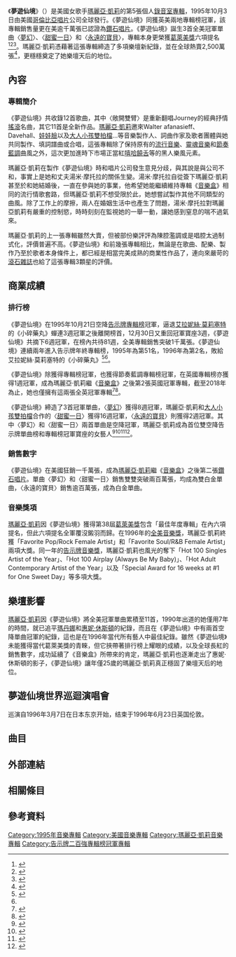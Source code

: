 {{NoteTA
|1=zh-cn:玛丽亚·凯莉; zh-tw:瑪麗亞·凱莉; zh-hk:Mariah Carey;
}}
{{Infobox album
| Name =夢遊仙境<br /> Daydream
| Cover = Daydream_Mariah_Carey.jpg
| Type = studio
| Artist = [[瑪麗亞·凱莉|瑪麗亞·凱莉]]
| Released = 1995年10月3日
| Recorded = 1994年11月 - 1995年8月
| Genre = {{flatlist|
*[[節奏藍調|節奏藍調]]
*[[流行音樂|流行音樂]]
}}
| Length = 46:42
| Label = [[哥倫比亞唱片|哥倫比亞唱片]]
| Producer = 瑪麗亞·凱莉, Walter Afanasieff, Dave Hall, Jermaine Dupri, Manuel Seal, David Morales, [[娃娃臉_(藝人)|Babyface]]
| Last album = ''[[圣诞快乐_(玛丽亚·凯莉专辑)|Merry Christmas]]''<br />(1994)
| This album ='''''Daydream'''''<br />(1995)
| Next album = ''[[美麗花蝴蝶_(瑪麗亞·凱莉專輯)|Butterfly]]''<br />(1997)
| Misc = {{Singles
| Name = 夢遊仙境
| Type = studio
| single 1 = [[Fantasy_(瑪麗亞·凱莉歌曲)|夢幻 / Fantasy]]
| single 1 date = 1995年9月12日
| single 2 = [[One_Sweet_Day|甜蜜一日 / One Sweet Day]]
| single 2 date = 1995年11月14日
| single 3 = [[Open_Arms_(Journey_song)#Mariah_Carey_version|敞開雙臂 / Open Arms]]
| single 3 date = 1995年12月5日
| single 4 = [[Always_Be_My_Baby|永遠的寶貝 / Always Be My Baby]]
| single 4 date = 1996年3月9日
| single 5 = [[Forever_(Mariah_Carey_song)|永遠 / Forever]]
| single 5 date = 1996年3月10日
| single 6 = [[Underneath_the_Stars_(song)|星空下/Underneath the Stars]]
| single 6 date = 1996年4月5日
}}}}
《'''夢遊仙境'''》（{{lang-en|'''Daydream'''}}）是美國女歌手[[瑪麗亞·凱莉|瑪麗亞·凱莉]]的第5張個人[[錄音室專輯|錄音室專輯]]，1995年10月3日由美國[[哥倫比亞唱片|哥倫比亞唱片]]公司全球發行。《夢遊仙境》同獲英美兩地專輯榜冠軍，該專輯銷售量更在美逾千萬張已認證為[[鑽石唱片|鑽石唱片]]。《夢遊仙境》誕生3首全美冠軍單曲〈[[Fantasy_(瑪麗亞·凱莉歌曲)|夢幻]]〉、〈[[One_Sweet_Day|甜蜜一日]]〉和〈[[Always_Be_My_Baby|永遠的寶貝]]〉，專輯本身更榮獲[[葛萊美獎|葛萊美獎]]六項提名<ref name="#2">{{Cite web |url=http://www.billboard.com/artist/309388/mariah-carey/chart?page=1&f=305 |title=美國告示牌瑪麗亞·凱莉專輯榜成績 |accessdate=2015-05-01 |archive-date=2015-10-01 |archive-url=https://web.archive.org/web/20151001220138/http://www.billboard.com/artist/309388/mariah-carey/chart?page=1&f=305 |dead-url=no }}</ref><ref>{{Cite web |url=http://www.billboard.com/artist/309388/mariah-carey/chart?page=2&f=379 |title=美國告示牌瑪麗亞·凱莉單曲榜成績 |accessdate=2015-05-01 |archive-date=2015-06-01 |archive-url=https://web.archive.org/web/20150601011614/http://www.billboard.com/artist/309388/mariah-carey/chart?page=2&f=379 |dead-url=no }}</ref><ref>{{Cite web |url=http://www.riaa.com/goldandplatinumdata.php?content_selector=gold-platinum-searchable-database |title=美國RIAA官網瑪麗亞·凱莉專輯單曲銷售紀錄 |accessdate=2015-05-01 |archive-date=2012-05-24 |archive-url=https://www.webcitation.org/67uA3zL1x?url=http://www.riaa.com/goldandplatinumdata.php?content_selector=gold-platinum-searchable-database |dead-url=no }}</ref>。瑪麗亞·凱莉憑藉著這張專輯締造了多項樂壇新紀錄，並在全球熱賣2,500萬張<ref>{{Cite web |url=https://www.huffingtonpost.com/2013/08/31/mariah-carey-music-box-anniversary_n_3845699.html |title=Mariah Carey's‘Music Box’Celebrates 20th Anniversary: A Look Back At The Singer’s Biggest-Selling Album  |access-date=2018-01-01 |archive-date=2016-03-04 |archive-url=https://web.archive.org/web/20160304002422/http://www.huffingtonpost.com/2013/08/31/mariah-carey-music-box-anniversary_n_3845699.html |dead-url=no }}</ref>，更穩穩奠定了她樂壇天后的地位。

==內容==
===專輯簡介===
《夢遊仙境》共收錄12首歌曲，其中〈敞開雙臂〉是重新翻唱Journey的經典抒情[[搖滾|搖滾]]名曲，其它11首是全新作品。[[瑪麗亞·凱莉|瑪麗亞·凱莉]]邀來Walter afanasieff、Davehall、[[娃娃臉_(藝人)|娃娃臉]]以及[[大人小孩雙拍檔|大人小孩雙拍檔]]…等音樂製作人、詞曲作家及歌者團體與她共同製作、填詞譜曲或合唱，這張專輯除了保持原有的[[流行音樂|流行音樂]]、[[靈魂音樂|靈魂音樂]]和[[節奏藍調|節奏藍調]]曲風之外，這次更加進時下市場正當紅[[嘻哈|嘻哈]][[饒舌|饒舌]]等的黑人樂風元素。

瑪麗亞·凱莉在製作《夢遊仙境》時和唱片公司發生意見分歧，與其說是與公司不和，事實上是她和丈夫湯米·摩托拉的關係生變。湯米·摩托拉自從簽下瑪麗亞·凱莉甚至於和她結婚後，一直在參與她的事業，他希望她能繼續維持專輯《[[音樂盒_(瑪麗亞·凱莉專輯)|音樂盒]]》相同的流行情歌套路，但瑪麗亞·凱莉不想受限於此，她想嘗試製作其他不同類型的曲風。除了工作上的摩擦，兩人在婚姻生活中也產生了問題，湯米·摩托拉對瑪麗亞凱莉有嚴重的控制慾，時時刻刻在監視她的一舉一動，讓她感到窒息的喘不過氣來。

瑪麗亞·凱莉的上一張專輯雖然大賣，但被部份樂評評為陳腔濫調或是唱腔太過制式化，評價普遍不高。《夢遊仙境》和前幾張專輯相比，無論是在歌曲、配樂、製作乃至於歌者本身條件上，都已經是相當完美成熟的商業性作品了，連向來嚴苛的[[滾石雜誌|滾石雜誌]]也給了這張專輯3顆星的評價。
==商業成績==
===排行榜===
《夢遊仙境》在1995年10月21日空降[[Billboard_200|告示牌專輯榜]]冠軍，逼退[[艾拉妮絲·莫莉塞特|艾拉妮絲·莫莉塞特]]的《小碎藥丸》蟬連3週冠軍之後離開榜首，12月30日又重回冠軍寶座3週，《夢遊仙境》共摘下6週冠軍，在榜內共待81週，全美專輯銷售突破1千萬張。《夢遊仙境》連續兩年進入告示牌年終專輯榜，1995年為第51名，1996年為第2名，敗給艾拉妮絲·莫莉塞特的《小碎藥丸》<ref>{{Cite web |url=http://www.billboard.com/charts/billboard-200/1995-10-21 |title=1995-10-21告示牌專輯榜 |access-date=2015-05-04 |archive-date=2019-11-29 |archive-url=https://web.archive.org/web/20191129035800/https://www.billboard.com/charts/billboard-200/1995-10-21 |dead-url=no }}</ref><ref name="#2"/>。

《夢遊仙境》除獲得專輯榜冠軍，也獲得節奏藍調專輯榜冠軍，在英國專輯榜亦獲得1週冠軍，成為瑪麗亞·凱莉繼《[[音樂盒_(瑪麗亞·凱莉專輯)|音樂盒]]》之後第2張英國冠軍專輯，截至2018年為止，她也僅擁有這兩張全英冠軍專輯<ref>{{Cite web |url=http://www.billboard.com/artist/309388/mariah-carey/chart?page=1&f=333 |title=美國告示牌瑪麗亞·凱莉節奏藍調專輯榜成績 |accessdate=2015-05-04 |archive-date=2016-04-10 |archive-url=https://web.archive.org/web/20160410224259/http://www.billboard.com/artist/309388/mariah-carey/chart?page=1&f=333 |dead-url=no }}</ref><ref>{{Cite web |url=http://www.officialcharts.com/artist/25943/MARIAH-CAREY/ |title=英國排行榜瑪麗亞·凱莉專輯榜成績 |accessdate=2015-05-04 |archive-date=2020-01-18 |archive-url=https://web.archive.org/web/20200118035532/https://www.officialcharts.com/artist/25943/mariah-carey/ |dead-url=no }}</ref>。

《夢遊仙境》締造了3首冠軍單曲，〈[[Fantasy_(瑪麗亞·凱莉歌曲)|夢幻]]〉獲得8週冠軍，瑪麗亞·凱莉和[[大人小孩雙拍檔|大人小孩雙拍檔]]合作的〈[[One_Sweet_Day|甜蜜一日]]〉獲得16週冠軍，〈[[Always_Be_My_Baby|永遠的寶貝]]〉則獲得2週冠軍。其中〈夢幻〉和〈甜蜜一日〉兩首單曲是空降冠軍，瑪麗亞·凱莉成為首位雙空降告示牌單曲榜和專輯榜冠軍寶座的女藝人<ref>{{Cite web |url=http://www.billboard.com/charts/hot-100/1995-09-30 |title=1995-09-30告示牌單曲榜 |access-date=2015-05-04 |archive-date=2020-12-03 |archive-url=https://web.archive.org/web/20201203141620/https://www.billboard.com/charts/hot-100/1995-09-30 |dead-url=no }}</ref><ref>{{Cite web |url=http://www.billboard.com/charts/hot-100/1995-12-02 |title=1995-12-02告示牌單曲榜 |access-date=2015-05-04 |archive-date=2020-12-03 |archive-url=https://web.archive.org/web/20201203141244/https://www.billboard.com/charts/hot-100/1995-12-02 |dead-url=no }}</ref><ref>{{Cite web |url=http://www.billboard.com/charts/hot-100/1996-05-04 |title=1996-05-04告示牌單曲榜 |access-date=2015-05-04 |archive-date=2020-12-03 |archive-url=https://web.archive.org/web/20201203141528/https://www.billboard.com/charts/hot-100/1996-05-04 |dead-url=no }}</ref><ref>{{Cite web |url=http://www.billboard.com/charts/hot-100/1995-09-02 |title=1995-09-02告示牌單曲榜 |access-date=2015-05-04 |archive-date=2020-11-20 |archive-url=https://web.archive.org/web/20201120024140/https://www.billboard.com/charts/hot-100/1995-09-02 |dead-url=no }}</ref>。

===銷售數字===
《夢遊仙境》在美國狂銷一千萬張，成為[[瑪麗亞·凱莉|瑪麗亞·凱莉]]繼《[[音樂盒_(瑪麗亞·凱莉專輯)|音樂盒]]》之後第二張[[鑽石唱片|鑽石唱片]]。單曲〈夢幻〉和〈甜蜜一日〉銷售雙雙突破兩百萬張，均成為雙白金單曲，〈永遠的寶貝〉銷售逾百萬張，成為白金單曲。

===音樂獎項===
[[瑪麗亞·凱莉|瑪麗亞·凱莉]]因《夢遊仙境》獲得第38屆[[葛萊美獎|葛萊美獎]]包含「最佳年度專輯」在內六項提名，但此六項提名全軍覆沒鎩羽而歸。在1996年的[[全美音樂獎|全美音樂獎]]，瑪麗亞·凱莉終獲「Favorite Pop/Rock Female Artist」和「Favorite Soul/R&B Female Artist」兩項大獎。同一年的[[告示牌音樂獎|告示牌音樂獎]]，瑪麗亞·凱莉也風光的奪下「Hot 100 Singles Artist of the Year」、「Hot 100 Airplay (Always Be My Baby)」、「Hot Adult Contemporary Artist of the Year」以及「Special Award for 16 weeks at #1 for One Sweet Day」等多項大獎。

==樂壇影響==
[[瑪麗亞·凱莉|瑪麗亞·凱莉]]因《夢遊仙境》將全美冠軍單曲累積至11首，1990年出道的她僅用7年的時間，就已追平[[瑪丹娜|瑪丹娜]]和[[惠妮·休斯頓|惠妮·休斯頓]]的紀錄，而且在《夢遊仙境》中有兩首空降單曲冠軍的紀錄，這也是在1996年當代所有藝人中最佳紀錄。雖然《夢遊仙境》未能獲得當代葛萊美獎的青睞，但它挾帶著排行榜上耀眼的成績，以及全球長紅的銷售數字，成功延續了《音樂盒》所帶來的肯定，瑪麗亞·凱莉也逐漸走出了惠妮·休斯頓的影子，《夢遊仙境》讓年僅25歲的瑪麗亞·凱莉真正穩固了樂壇天后的地位。

==夢遊仙境世界巡迴演唱會==
巡演自1996年3月7日在日本东京开始，结束于1996年6月23日英国伦敦。

==曲目==
{{tracklist
| extra_column = Producer(s)
| title1 = [[Fantasy_(Mariah_Carey_song)|Fantasy]]
| writer1 = [[Mariah_Carey|Mariah Carey]], [[Chris_Frantz|Chris Frantz]], [[Tina_Weymouth|Tina Weymouth]], [[Dave_Hall_(record_producer)|Dave Hall]], [[Adrian_Belew|Adrian Belew]], [[Steven_Stanley|Steven Stanley]]
| extra1 = Carey, Hall
| length1 = 4:04
| title2 = [[Underneath_the_Stars_(song)|Underneath the Stars]]
| writer2 = Carey
| extra2 = Carey, [[Walter_Afanasieff|Walter Afanasieff]]
| length2 = 3:33
| title3 = [[One_Sweet_Day|One Sweet Day]]
| note3 = with [[Boyz_II_Men|Boyz II Men]]
| writer3 = Carey, Afanasieff, [[Michael_McCary|Michael McCary]], [[Nathan_Morris|Nathan Morris]], [[Wanya_Morris|Wanya Morris]], [[Shawn_Stockman|Shawn Stockman]]
| extra3 = Carey, Afanasieff
| length3 = 4:42
| title4 = [[Open_Arms_(Journey_song)#Mariah_Carey_version|Open Arms]]
| writer4 = [[Steve_Perry_(musician)|Steve Perry]], [[Jonathan_Cain|Jonathan Cain]]
| extra4 = Carey, Afanasieff
| length4 = 3:30
| title5 = [[Always_Be_My_Baby|Always Be My Baby]]
| writer5 = Carey, [[Jermaine_Dupri|Jermaine Dupri]], [[Manuel_Seal|Manuel Seal, Jr.]]
| extra5 = Carey, Dupri, Seal
| length5 = 4:18
| title6 = I Am Free
| writer6 = Carey, Afanasieff
| extra6 = Carey, Afanasieff
| length6 = 3:09
| title7 = When I Saw You
| writer7 = Carey, Afanasieff
| extra7 = Carey, Afanasieff
| length7 = 4:24
| title8 = Long Ago
| writer8 = Carey, Dupri, Seal
| extra8 = Carey, Dupri, Seal
| length8 = 4:33
| title9 = Melt Away
| writer9 = Carey, [[娃娃臉_(藝人)|Babyface]]
| extra9 = Carey
| length9 = 3:42
| title10 = [[Forever_(Mariah_Carey_song)|Forever]]
| writer10 = Carey, Afanasieff
| extra10 = Carey, Afanasieff
| length10 = 4:00
| title11 = [[Fantasy_(Mariah_Carey_song)#Remixes|Daydream Interlude]]
| note11 = Fantasy Sweet Dub Mix
| writer11 = Carey, Frantz, Weymouth, Hall, Belew, Stanley
| extra11 = Carey, [[David_Morales|David Morales]]
| length11 = 3:04
| title12 = Looking In
| writer12 = Carey, Afanasieff
| extra12 = Carey, Afanasieff
| length12 = 3:35
}}

==外部連結==
{{Mariah Carey songs}}
==相關條目==
{{main|玛丽亚·凯莉乐坛记录}}
{{main|玛丽亚·凯莉得奖列表}}
==參考資料==
{{reflist|3}}
[[Category:1995年音樂專輯|Category:1995年音樂專輯]]
[[Category:美國音樂專輯|Category:美國音樂專輯]]
[[Category:瑪麗亞·凱莉音樂專輯|Category:瑪麗亞·凱莉音樂專輯]]
[[Category:告示牌二百強專輯榜冠軍專輯|Category:告示牌二百強專輯榜冠軍專輯]]
